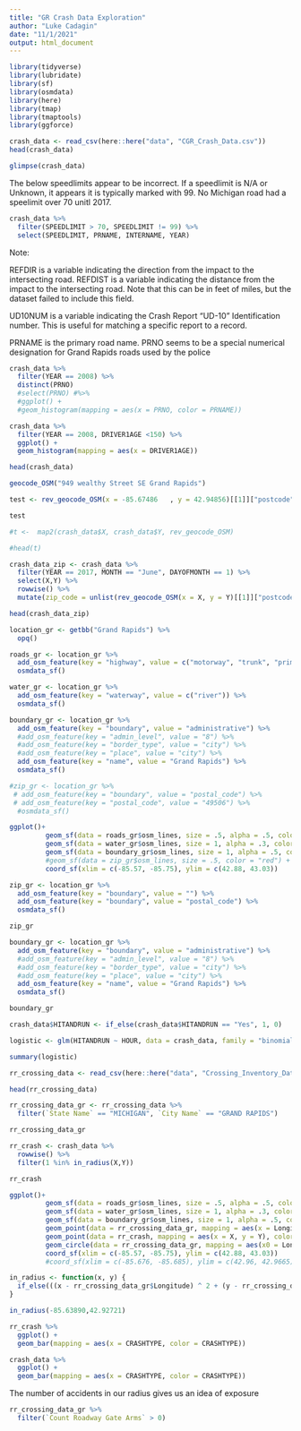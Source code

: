 ```yaml
---
title: "GR Crash Data Exploration"
author: "Luke Cadagin"
date: "11/1/2021"
output: html_document
---
```


```r
library(tidyverse)
library(lubridate)
library(sf)
library(osmdata)
library(here)
library(tmap)
library(tmaptools)
library(ggforce)
```

```r
crash_data <- read_csv(here::here("data", "CGR_Crash_Data.csv"))
head(crash_data)
```



```r
glimpse(crash_data)
```


The below speedlimits appear to be incorrect.  If a speedlimit is N/A or Unknown, it appears it is typically marked with 99.  No Michigan road had a speelimit over 70 unitl 2017.

```r
crash_data %>% 
  filter(SPEEDLIMIT > 70, SPEEDLIMIT != 99) %>% 
  select(SPEEDLIMIT, PRNAME, INTERNAME, YEAR)
```

Note:

REFDIR is a variable indicating the direction from the impact to the intersecting road.
REFDIST is a variable indicating the distance from the impact to the intersecting road.
Note that this can be in feet of miles, but the dataset failed to include this field.

UD10NUM is a variable indicating the Crash Report "UD-10" Identification number.  This is useful for matching a specific report to a record.

PRNAME is the primary road name.
PRNO seems to be a special numerical designation for Grand Rapids roads used by the police

```r
crash_data %>% 
  filter(YEAR == 2008) %>%
  distinct(PRNO)
  #select(PRNO) #%>% 
  #ggplot() +
  #geom_histogram(mapping = aes(x = PRNO, color = PRNAME))
```

```r
crash_data %>% 
  filter(YEAR == 2008, DRIVER1AGE <150) %>%
  ggplot() +
  geom_histogram(mapping = aes(x = DRIVER1AGE))
```

```r
head(crash_data)
```

```r
geocode_OSM("949 wealthy Street SE Grand Rapids")
```


```r
test <- rev_geocode_OSM(x = -85.67486	, y = 42.94856)[[1]]["postcode"]

test
```

```r
#t <-  map2(crash_data$X, crash_data$Y, rev_geocode_OSM)

#head(t)
```


```r
crash_data_zip <- crash_data %>% 
  filter(YEAR == 2017, MONTH == "June", DAYOFMONTH == 1) %>% 
  select(X,Y) %>% 
  rowwise() %>% 
  mutate(zip_code = unlist(rev_geocode_OSM(x = X, y = Y)[[1]]["postcode"]))

head(crash_data_zip)
```

```r
location_gr <- getbb("Grand Rapids") %>% 
  opq()

roads_gr <- location_gr %>%
  add_osm_feature(key = "highway", value = c("motorway", "trunk", "primary", "secondary", "tertiary")) %>%
  osmdata_sf()

water_gr <- location_gr %>% 
  add_osm_feature(key = "waterway", value = c("river")) %>% 
  osmdata_sf()

boundary_gr <- location_gr %>% 
  add_osm_feature(key = "boundary", value = "administrative") %>%
  #add_osm_feature(key = "admin_level", value = "8") %>% 
  #add_osm_feature(key = "border_type", value = "city") %>% 
  #add_osm_feature(key = "place", value = "city") %>% 
  add_osm_feature(key = "name", value = "Grand Rapids") %>% 
  osmdata_sf()

#zip_gr <- location_gr %>% 
 # add_osm_feature(key = "boundary", value = "postal_code") %>% 
 # add_osm_feature(key = "postal_code", value = "49506") %>% 
  #osmdata_sf()

```

```r
ggplot()+
         geom_sf(data = roads_gr$osm_lines, size = .5, alpha = .5, color = 'black') +
         geom_sf(data = water_gr$osm_lines, size = 1, alpha = .3, color = 'steelblue') +
         geom_sf(data = boundary_gr$osm_lines, size = 1, alpha = .5, color = "orange") +
         #geom_sf(data = zip_gr$osm_lines, size = .5, color = "red") +
         coord_sf(xlim = c(-85.57, -85.75), ylim = c(42.88, 43.03))
```


```r
zip_gr <- location_gr %>% 
  add_osm_feature(key = "boundary", value = "") %>% 
  add_osm_feature(key = "boundary", value = "postal_code") %>% 
  osmdata_sf()

zip_gr
```

```r
boundary_gr <- location_gr %>% 
  add_osm_feature(key = "boundary", value = "administrative") %>%
  #add_osm_feature(key = "admin_level", value = "8") %>% 
  #add_osm_feature(key = "border_type", value = "city") %>% 
  #add_osm_feature(key = "place", value = "city") %>% 
  add_osm_feature(key = "name", value = "Grand Rapids") %>% 
  osmdata_sf()

boundary_gr
```


```r
crash_data$HITANDRUN <- if_else(crash_data$HITANDRUN == "Yes", 1, 0)

logistic <- glm(HITANDRUN ~ HOUR, data = crash_data, family = "binomial")

summary(logistic)
```

```r
rr_crossing_data <- read_csv(here::here("data", "Crossing_Inventory_Data_-_Current.csv"))

head(rr_crossing_data)
```

```r
rr_crossing_data_gr <- rr_crossing_data %>% 
  filter(`State Name` == "MICHIGAN", `City Name` == "GRAND RAPIDS")

rr_crossing_data_gr
```

```r
rr_crash <- crash_data %>% 
  rowwise() %>% 
  filter(1 %in% in_radius(X,Y))

rr_crash
```


```r
ggplot()+
         geom_sf(data = roads_gr$osm_lines, size = .5, alpha = .5, color = 'black') +
         geom_sf(data = water_gr$osm_lines, size = 1, alpha = .3, color = 'steelblue') +
         geom_sf(data = boundary_gr$osm_lines, size = 1, alpha = .5, color = "orange") +
         geom_point(data = rr_crossing_data_gr, mapping = aes(x = Longitude, y = Latitude), color = "red") +
         geom_point(data = rr_crash, mapping = aes(x = X, y = Y), color = "blue") +
         geom_circle(data = rr_crossing_data_gr, mapping = aes(x0 = Longitude, y0 = Latitude, r = .0005), color = "red") +
         coord_sf(xlim = c(-85.57, -85.75), ylim = c(42.88, 43.03))
         #coord_sf(xlim = c(-85.676, -85.685), ylim = c(42.96, 42.9665))
```

```r
in_radius <- function(x, y) {
  if_else(((x - rr_crossing_data_gr$Longitude) ^ 2 + (y - rr_crossing_data_gr$Latitude) ^ 2) <= .0005 ^ 2, 1, 0)
}
```

```r
in_radius(-85.63890,42.92721)
```

```r
rr_crash %>% 
  ggplot() +
  geom_bar(mapping = aes(x = CRASHTYPE, color = CRASHTYPE))
```

```r
crash_data %>% 
  ggplot() +
  geom_bar(mapping = aes(x = CRASHTYPE, color = CRASHTYPE))
```

The number of accidents in our radius gives us an idea of exposure

```r
rr_crossing_data_gr %>% 
  filter(`Count Roadway Gate Arms` > 0)
```

